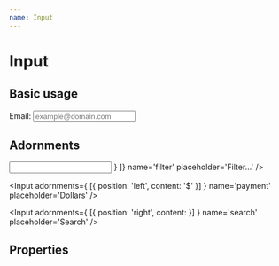 ```yaml
---
name: Input
---
```



# Input

## Basic usage

<Playground>
  Email: <Input name='email' placeholder='example@domain.com' type='email' />
</Playground>

## Adornments
<Playground>
  <Input adornments={[
    { position: 'left', content: <Icon name='filter_list' /> }
  ]} name='filter' placeholder='Filter…' />

  <Input adornments={
    [{ position: 'left', content: '$' }]
  } name='payment' placeholder='Dollars' />

  <Input adornments={
    [{ position: 'right', content: <Icon name='search' /> }]
  } name='search' placeholder='Search' />
</Playground>

## Properties

<PropsTable of={Input}></PropsTable>
